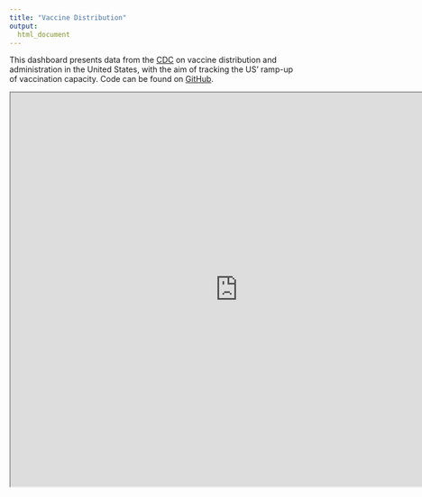 ```yaml
---
title: "Vaccine Distribution"
output:
  html_document
---
```


This dashboard presents data from the [CDC]() on vaccine distribution and administration in the United States, with the aim of tracking the US' ramp-up of vaccination capacity. Code can be found on [GitHub](https://github.com/ckelly17/Vaccine-Tracker).

<iframe src="https://public.tableau.com/views/COVID-19VaccineDistribution/0_MAIN?" align = "left" scrolling="no"
 width="805" height="700"></iframe>
 